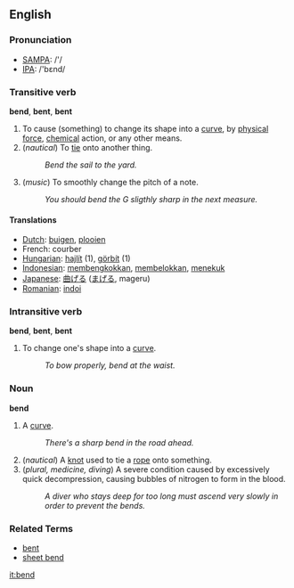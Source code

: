 ==English==

===Pronunciation===
*[[w:SAMPA|SAMPA]]: /'/
*[[w:IPA|IPA]]: /'bεnd/

===Transitive verb===
'''bend''', '''bent''', '''bent'''

# To cause (something) to change its shape into a [[curve]], by [[physical]] [[force]], [[chemical]] action, or any other means.
# (''nautical'') To [[tie]] onto another thing.
#: ''Bend the sail to the yard.''
# (''music'') To smoothly change the pitch of a note.
#: ''You should bend the G sligthly sharp in the next measure.''

====Translations====
*[[Dutch]]: [[buigen]], [[plooien]] <!-- not checked -->
*French: courber
*[[Hungarian]]: [[hajlít]] (1), [[görbít]] (1)
*[[Indonesian]]: [[bengkok|membengkokkan]], [[belok|membelokkan]], [[tekuk|menekuk]] <!-- not checked -->
*[[Japanese]]: [[曲げる]] ([[まげる]], mageru) <!-- not checked -->
*[[Romanian]]: [[indoi]]

===Intransitive verb===
'''bend''', '''bent''', '''bent'''

# To change one's shape into a [[curve]].
#: ''To bow properly, bend at the waist.''

=== Noun ===
'''bend'''

# A [[curve]].
#: ''There's a sharp bend in the road ahead.''
# (''nautical'') A [[knot]] used to tie a [[rope]] onto something.
# (''plural, medicine, diving'') A severe condition caused by excessively quick decompression, causing bubbles of nitrogen to form in the blood.
#: ''A diver who stays deep for too long must ascend very slowly in order to prevent the bends.''

===Related Terms===
*[[bent]]
*[[sheet bend]]

[[it:bend]]